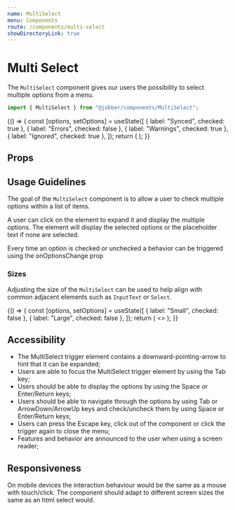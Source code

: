 ```yaml
---
name: MultiSelect
menu: Components
route: /components/multi-select
showDirectoryLink: true
---
```



# Multi Select

The `MultiSelect` component gives our users the possibility to select multiple
options from a menu.

```ts
import { MultiSelect } from "@jobber/components/MultiSelect";
```

<Playground>
  {() => {
    const [options, setOptions] = useState([
      { label: "Synced", checked: true },
      { label: "Errors", checked: false },
      { label: "Warnings", checked: true },
      { label: "Ignored", checked: true },
    ]);
    return (
      <MultiSelect
        defaultLabel="Status"
        allSelectedLabel="All Statuses"
        options={options}
        onOptionsChange={setOptions}
      />
    );
  }}
</Playground>

## Props

<Props of={MultiSelect} />

## Usage Guidelines

The goal of the `MultiSelect` component is to allow a user to check multiple
options within a list of items.

A user can click on the element to expand it and display the multiple options.
The element will display the selected options or the placeholder text if none
are selected.

Every time an option is checked or unchecked a behavior can be triggered using
the onOptionsChange prop

### Sizes

Adjusting the size of the `MultiSelect` can be used to help align with common
adjacent elements such as `InputText` or `Select`.

<Playground>
  {() => {
    const [options, setOptions] = useState([
      { label: "Small", checked: false },
      { label: "Large", checked: false },
    ]);
    return (
      <>
        <MultiSelect
          defaultLabel="Small"
          allSelectedLabel="All Selected"
          options={options}
          onOptionsChange={setOptions}
          size="small"
        />
        <Divider size="largest" />
        <MultiSelect
          defaultLabel="Large"
          allSelectedLabel="All selected"
          options={options}
          onOptionsChange={setOptions}
          size="large"
        />
      </>
    );
  }}
</Playground>

## Accessibility

- The MultiSelect trigger element contains a downward-pointing-arrow to hint
  that it can be expanded;
- Users are able to focus the MultiSelect trigger element by using the Tab key;
- Users should be able to display the options by using the Space or Enter/Return
  keys;
- Users should be able to navigate through the options by using Tab or
  ArrowDown/ArrowUp keys and check/uncheck them by using Space or Enter/Return
  keys;
- Users can press the Escape key, click out of the component or click the
  trigger again to close the menu;
- Features and behavior are announced to the user when using a screen reader;

## Responsiveness

On mobile devices the interaction behaviour would be the same as a mouse with
touch/click. The component should adapt to different screen sizes the same as an
html select would.
